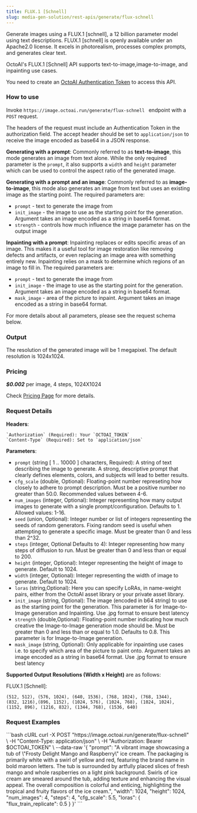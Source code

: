 ```yaml
---
title: FLUX.1 [Schnell]
slug: media-gen-solution/rest-apis/generate/flux-schnell
---
```


Generate images using a FLUX.1 [schnell], a 12 billion parameter model using text descriptions. FLUX.1 [schnell] is openly available under an Apache2.0 license.
It excels in photorealism, processes complex prompts, and generates clear text.

OctoAI's FLUX.1 [Schnell] API supports text-to-image,image-to-image, and inpainting use cases. 

You need to create an [OctoAI Authentication Token](getting-started/how-to-create-octoai-access-token) to access this API.

### **How to use**

Invoke `https://image.octoai.run/generate/flux-schnell ` endpoint with a `POST` request.

The headers of the request must include an Authentication Token in the authorization field. The accept header should be set to `application/json` to receive the image encoded as base64 in a JSON response.

**Generating with a prompt**: Commonly referred to as **text-to-image**, this mode generates an image from text alone. While the only required
parameter is the `prompt`, it also supports a `width` and `height` parameter which can be used to control the aspect ratio of the generated image.

**Generating with a prompt and an image**: Commonly referred to as **image-to-image**, this mode also generates an image from text but uses an existing image as the starting point. The required parameters are:

  - `prompt` - text to generate the image from
  - `init_image` - the image to use as the starting point for the generation. Argument takes an image encoded as a string in base64 format.
  - `strength` - controls how much influence the image parameter has on the output image

**Inpainting with a prompt**: Inpainting replaces or edits specific areas of an image. This makes it a useful tool for image restoration like removing defects and artifacts, or even replacing an image area with something entirely new. Inpainting relies on a mask to determine which regions of an image to fill in. The required parameters are:

  - `prompt` - text to generate the image from
  - `init_image` - the image to use as the starting point for the generation. Argument takes an image encoded as a string in base64 format.
  - `mask_image` -  area of the picture to inpaint. Argument takes an image encoded as a string in base64 format.


<Note>
    For more details about all parameters, please see the request schema below.
</Note>


### **Output**

The resolution of the generated image will be 1 megapixel. The default resolution is 1024x1024.

### **Pricing**

***$0.002*** per image, 4 steps, 1024X1024 

Check [Pricing Page](https://octo.ai/docs/getting-started/pricing-and-billing) for more details.

### **Request Details**

  **Headers**: 

    `Authorization` (Required): Your `OCTOAI_TOKEN`  
    `Content-Type` (Required): Set to `application/json`

  **Parameters**: 

  - `prompt` (string [ 1 .. 10000 ] characters, Required): A string of text describing the image to generate. A strong, descriptive prompt that clearly defines elements, colors, and subjects will lead to better results.
  - `cfg_scale` (double, Optional): Floating-point number represeting how closely to adhere to prompt description. Must be a positive number no greater than 50.0. Recommended values between 4-6. 
  - `num_images` (integer, Optional): Integer representing how many output images to generate with a single prompt/configuration. Defaults to 1. Allowed values: 1-16.
  - `seed` (union, Optional): Integer number or list of integers representing the seeds of random generators. Fixing random seed is useful when attempting to generate a specific image. Must be greater than 0 and less than 2^32.
  - `steps` (integer, Optional Defaults to 4): Integer representing how many steps of diffusion to run. Must be greater than 0 and less than or equal to 200.
  - `height` (integer, Optional): Integer representing the height of image to generate. Default to 1024. 
  - `width` (integer, Optional): Integer representing the width of image to generate. Default to 1024. 
  - `loras` (string,Optional): Here you can specify LoRAs, in name-weight pairs, either from the OctoAI asset library or your private asset library. 
  - `init_image` (string, Optional): The image (encoded in b64 string) to use as the starting point for the generation. This parameter is for Image-to-Image generation and Inpainting. 
    <Note> Use .jpg format to ensure best latency </Note>
  - `strength` (double,Optional): Floating-point number indicating how much creative the Image-to-Image generation mode should be. Must be greater than 0 and less than or equal to 1.0. Defaults to 0.8. This parameter is for Image-to-Image generation. 
  - `mask_image` (string, Optional): Only applicable for inpainting use cases i.e. to specify which area of the picture to paint onto. Argument takes an image encoded as a string in base64 format.
    <Note> Use .jpg format to ensure best latency </Note>


  **Supported Output Resolutions (Width x Height)** are as follows:

  FLUX.1 [Schnell]:
  
  ```
(512, 512), (576, 1024), (640, 1536), (768, 1024), (768, 1344), 
(832, 1216),(896, 1152), (1024, 576), (1024, 768), (1024, 1024), 
(1152, 896), (1216, 832), (1344, 768), (1536, 640)
  ```

### **Request Examples**

<CodeGroup>
```bash cURL
curl -X POST "https://image.octoai.run/generate/flux-schnell" \
    -H "Content-Type: application/json" \
    -H "Authorization: Bearer $OCTOAI_TOKEN" \
    --data-raw '{
        "prompt": "A vibrant image showcasing a tub of \"Frosty Delight Mango and Raspberry\" ice cream. The packaging is primarily white with a swirl of yellow and red, featuring the brand name in bold maroon letters. The tub is surrounded by artfully placed slices of fresh mango and whole raspberries on a light pink background. Swirls of ice cream are smeared around the tub, adding texture and enhancing the visual appeal. The overall composition is colorful and enticing, highlighting the tropical and fruity flavors of the ice cream.",
        "width": 1024,
        "height": 1024,
        "num_images": 4,
        "steps": 4,
        "cfg_scale": 5.5,
        "loras": {
            "flux_train_replicate": 0.5
        }
    }' 
```
</CodeGroup>

